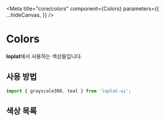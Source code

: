 
<Meta
  title="core/colors"
  component={Colors}
  parameters={{
    ...hideCanvas,
  }}
/>

# Colors

**loplat**에서 사용하는 색상들입니다.

## 사용 방법

```js
import { grayscale300, teal } from 'loplat-ui';
```

## 색상 목록

<Colors />

